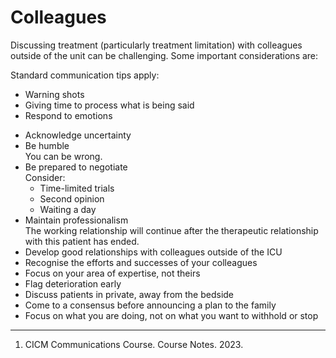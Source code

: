 # Colleagues

Discussing treatment (particularly treatment limitation) with colleagues outside of the unit can be challenging. Some important considerations are:

:::column-margin
Standard communication tips apply:

* Warning shots
* Giving time to process what is being said
* Respond to emotions
:::

* Acknowledge uncertainty
* Be humble\
You can be wrong.
* Be prepared to negotiate\
Consider:
	* Time-limited trials
	* Second opinion
	* Waiting a day
* Maintain professionalism\
The working relationship will continue after the therapeutic relationship with this patient has ended.
* Develop good relationships with colleagues outside of the ICU
* Recognise the efforts and successes of your colleagues
* Focus on your area of expertise, not theirs
* Flag deterioration early
* Discuss patients in private, away from the bedside
* Come to a consensus before announcing a plan to the family
* Focus on what you are doing, not on what you want to withhold or stop


---

1. CICM Communications Course. Course Notes. 2023.